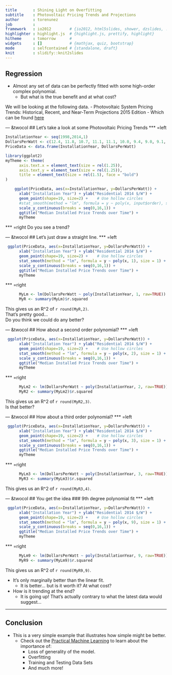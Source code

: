 ```yaml
---
title       : Shining Light on Overfitting
subtitle    : Photovoltaic Pricing Trends and Projections
author      : torenunez
job         : 
framework   : io2012        # {io2012, html5slides, shower, dzslides, ...}
highlighter : highlight.js  # {highlight.js, prettify, highlight}
hitheme     : tomorrow      # 
widgets     : []            # {mathjax, quiz, bootstrap}
mode        : selfcontained # {standalone, draft}
knit        : slidify::knit2slides
---
```


## Regression

- Almost any set of data can be perfectly fitted with some high-order complex polynomial.   
  - But what is the true benefit and at what cost?  
  
  
We will be looking at the following data. 
  - Photovoltaic System Pricing Trends: Historical, Recent, and Near-Term Projections 2015 Edition
  - Which can be found [here](https://en.openei.org/datasets/dataset/photovoltaic-system-pricing-trends-historical-recent-and-near-term-projections-2015-edition) 

--- &twocol
## Let's take a look at some Photovoltaic Pricing Trends
*** =left
```r
InstallationYear <- seq(1998,2014,1)  
DollarsPerWatt <- c(12.4, 11.8, 10.7, 11.1, 11.1, 10.0, 9.4, 9.0, 9.1, 9.2, 8.8, 8.4, 7.1, 6.3, 5.4, 4.7, 4.3)
PriceData <- data.frame(InstallationYear, DollarsPerWatt)

library(ggplot2)
myTheme <- theme(
      axis.text.x = element_text(size = rel(1.25)),
      axis.text.y = element_text(size = rel(1.25)),
      title = element_text(size = rel(1.5), face = "bold")
)

    ggplot(PriceData, aes(x=InstallationYear, y=DollarsPerWatt)) +
      xlab("Installation Year") + ylab("Residential 2014 $/W") +
      geom_point(shape=19, size=2) +    # Use hollow circles
      #stat_smooth(method = "lm", formula = y ~ poly(x, input$order), size = 1) + 
      scale_y_continuous(breaks = seq(0,16,1)) + 
      ggtitle("Median Installed Price Trends over Time") + 
      myTheme

```
*** =right
Do you see a trend?

--- &twocol
## Let's just draw a straight line.
*** =left
```r

 ggplot(PriceData, aes(x=InstallationYear, y=DollarsPerWatt)) +
      xlab("Installation Year") + ylab("Residential 2014 $/W") +
      geom_point(shape=19, size=2) +    # Use hollow circles
      stat_smooth(method = "lm", formula = y ~ poly(x, 1), size = 1) + 
      scale_y_continuous(breaks = seq(0,16,1)) + 
      ggtitle("Median Installed Price Trends over Time") + 
      myTheme

```
*** =right
```r
      MyLm <- lm(DollarsPerWatt ~ poly(InstallationYear, 1, raw=TRUE))
      MyR <- summary(MyLm)$r.squared
```
This gives us an R^2 of `r round(MyR,2)`.  
That's pretty good...   
Do you think we could do any better?  


--- &twocol
## How about a second order polynomial?
*** =left
```r

 ggplot(PriceData, aes(x=InstallationYear, y=DollarsPerWatt)) +
      xlab("Installation Year") + ylab("Residential 2014 $/W") +
      geom_point(shape=19, size=2) +    # Use hollow circles
      stat_smooth(method = "lm", formula = y ~ poly(x, 2), size = 1) + 
      scale_y_continuous(breaks = seq(0,16,1)) + 
      ggtitle("Median Installed Price Trends over Time") + 
      myTheme

```
*** =right
```r
      MyLm2 <- lm(DollarsPerWatt ~ poly(InstallationYear, 2, raw=TRUE))
      MyR2 <- summary(MyLm2)$r.squared
```
This gives us an R^2 of `r round(MyR2,3)`.  
Is that better?  


--- &twocol
## How about a third order polynomial?
*** =left
```r

 ggplot(PriceData, aes(x=InstallationYear, y=DollarsPerWatt)) +
      xlab("Installation Year") + ylab("Residential 2014 $/W") +
      geom_point(shape=19, size=2) +    # Use hollow circles
      stat_smooth(method = "lm", formula = y ~ poly(x, 3), size = 1) + 
      scale_y_continuous(breaks = seq(0,16,1)) + 
      ggtitle("Median Installed Price Trends over Time") + 
      myTheme

```
*** =right
```r
      MyLm3 <- lm(DollarsPerWatt ~ poly(InstallationYear, 3, raw=TRUE))
      MyR3 <- summary(MyLm3)$r.squared
```
This gives us an R^2 of `r round(MyR3,4)`.  
 

--- &twocol
## You get the idea
### 9th degree polynomial fit
*** =left
```r

 ggplot(PriceData, aes(x=InstallationYear, y=DollarsPerWatt)) +
      xlab("Installation Year") + ylab("Residential 2014 $/W") +
      geom_point(shape=19, size=2) +    # Use hollow circles
      stat_smooth(method = "lm", formula = y ~ poly(x, 9), size = 1) + 
      scale_y_continuous(breaks = seq(0,16,1)) + 
      ggtitle("Median Installed Price Trends over Time") + 
      myTheme

```
*** =right
```r
      MyLm9 <- lm(DollarsPerWatt ~ poly(InstallationYear, 9, raw=TRUE))
      MyR9 <- summary(MyLm9)$r.squared
```
This gives us an R^2 of `r round(MyR9,9)`.  
  
- It's only marginally better than the linear fit. 
  - It is better... but is it worth it? At what cost?
- How is it trending at the end?  
  - It is going up! That's actually contrary to what the latest data would suggest...

--- 
## Conclusion

- This is a very simple example that illustrates how simple might be better.  
  - Check out the [Practical Machine Learning](https://www.coursera.org/learn/practical-machine-learning) to learn about the importance of: 
    - Loss of generality of the model.
    - Overfitting
    - Training and Testing Data Sets
    - And much more!



